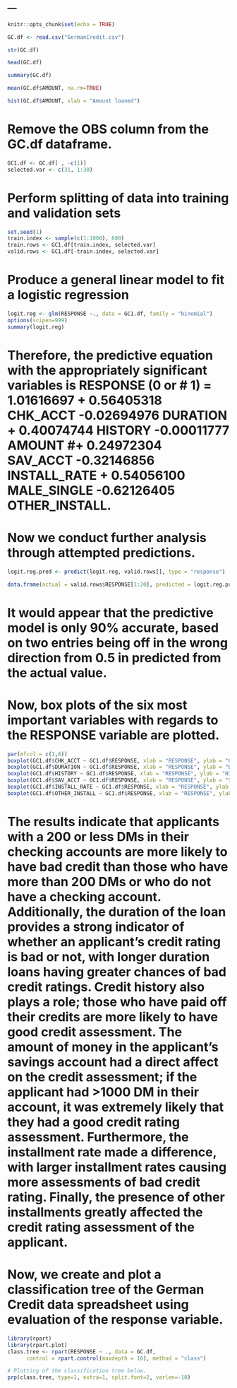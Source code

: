 ---
---

```{r setup, include=FALSE}
knitr::opts_chunk$set(echo = TRUE)
```

```{r}
GC.df <- read.csv("GermanCredit.csv")
```

```{r}
str(GC.df)
```

```{r}
head(GC.df)
```

```{r}
summary(GC.df)
```

```{r}
mean(GC.df$AMOUNT, na.rm=TRUE)
```

```{r}
hist(GC.df$AMOUNT, xlab = "Amount loaned")
```
# Remove the OBS column from the GC.df dataframe.
```{r}
GC1.df <- GC.df[ , -c(1)]
selected.var <- c(31, 1:30)
```

# Perform splitting of data into training and validation sets
```{r}

set.seed(1)
train.index <- sample(c(1:1000), 600)
train.rows <- GC1.df[train.index, selected.var]
valid.rows <- GC1.df[-train.index, selected.var]
```

# Produce a general linear model to fit a logistic regression
```{r}
logit.reg <- glm(RESPONSE ~., data = GC1.df, family = "binomial")
options(scipen=999)
summary(logit.reg)
```
# Therefore, the predictive equation with the appropriately significant variables is RESPONSE (0 or # 1) = 1.01616697 + 0.56405318 CHK_ACCT -0.02694976 DURATION + 0.40074744 HISTORY -0.00011777  AMOUNT #+ 0.24972304 SAV_ACCT -0.32146856 INSTALL_RATE + 0.54056100 MALE_SINGLE -0.62126405 OTHER_INSTALL.



# Now we conduct further analysis through attempted predictions.
```{r}
logit.reg.pred <- predict(logit.reg, valid.rows[], type = "response")
```

```{r}
data.frame(actual = valid.rows$RESPONSE[1:20], predicted = logit.reg.pred[1:20])
```

# It would appear that the predictive model is only 90% accurate, based on two entries being off in the wrong direction from 0.5 in predicted from the actual value.

# Now, box plots of the six most important variables with regards to the RESPONSE variable are plotted.

```{r}
par(mfcol = c(1,6))
boxplot(GC1.df$CHK_ACCT ~ GC1.df$RESPONSE, xlab = "RESPONSE", ylab = "CHK_ACCT")
boxplot(GC1.df$DURATION ~ GC1.df$RESPONSE, xlab = "RESPONSE", ylab = "DURATION")
boxplot(GC1.df$HISTORY ~ GC1.df$RESPONSE, xlab = "RESPONSE", ylab = "HISTORY")
boxplot(GC1.df$SAV_ACCT ~ GC1.df$RESPONSE, xlab = "RESPONSE", ylab = "SAV_ACCT")
boxplot(GC1.df$INSTALL_RATE ~ GC1.df$RESPONSE, xlab = "RESPONSE", ylab = "INSTALL_RATE")
boxplot(GC1.df$OTHER_INSTALL ~ GC1.df$RESPONSE, xlab = "RESPONSE", ylab = "OTHER_INSTALL")
```

# The results indicate that applicants with a 200 or less DMs in their checking accounts are more likely to have bad credit than those who have more than 200 DMs or who do not have a checking account.  Additionally, the duration of the loan provides a strong indicator of whether an applicant's credit rating is bad or not, with longer duration loans having greater chances of bad credit ratings.  Credit history also plays a role; those who have paid off their credits are more likely to have good credit assessment.  The amount of money in the applicant's savings account had a direct affect on the credit assessment; if the applicant had >1000 DM in their account, it was extremely likely that they had a good credit rating assessment.  Furthermore, the installment rate made a difference, with larger installment rates causing more assessments of bad credit rating.  Finally, the presence of other installments greatly affected the credit rating assessment of the applicant.

# Now, we create and plot a classification tree of the German Credit data spreadsheet using evaluation of the response variable.
```{r}
library(rpart)
library(rpart.plot)
class.tree <- rpart(RESPONSE ~ ., data = GC.df,
      control = rpart.control(maxdepth = 10), method = "class")

# Plotting of the classification tree below.
prp(class.tree, type=1, extra=1, split.font=2, varlen=-10)
```